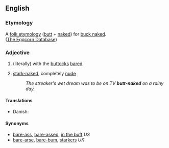 ==English==

===Etymology===
A [http://en.wikipedia.org/wiki/Folk_etymology folk etymology] ([[butt]] + [[naked]]) for [[buck naked]].<br>
([http://eggcorns.lascribe.net/english/369/butt/ The Eggcorn Database])

===Adjective===
{{en-adj}}

# (literally) with the [[buttocks]] [[bare]]d
# {{idiomatic|as [[pars pro toto]]}} [[stark-naked]], completely [[nude]]
#: ''The streaker's wet dream was to be on TV '''butt-naked''' on a rainy day.''

====Translations====
{{trans-top|idiomatic}}
* Danish: {{t|da|splitternøgen}}
{{trans-mid}}
{{trans-bottom}}

====Synonyms====
* [[bare-ass]], [[bare-assed]], [[in the buff]] ''US''
* [[bare-arse]], [[bare-bum]], [[starkers]] ''UK''